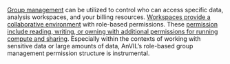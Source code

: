 
[Group management](https://support.terra.bio/hc/en-us/articles/360022704371-Navigating-in-Terra) can be utilized to control who can access specific data, analysis workspaces, and your billing resources. [Workspaces provide a collaborative environment](https://support.terra.bio/hc/en-us/articles/360024743371-Working-with-workspaces) with role-based permissions. These [permission include reading, writing, or owning with additional permissions for running compute and sharing](https://support.terra.bio/hc/en-us/articles/360025851892-Sharing-data-and-tools-with-workspace-access-controls). Especially within the contexts of working with sensitive data or large amounts of data, AnVIL's role-based group management permission structure is instrumental.
